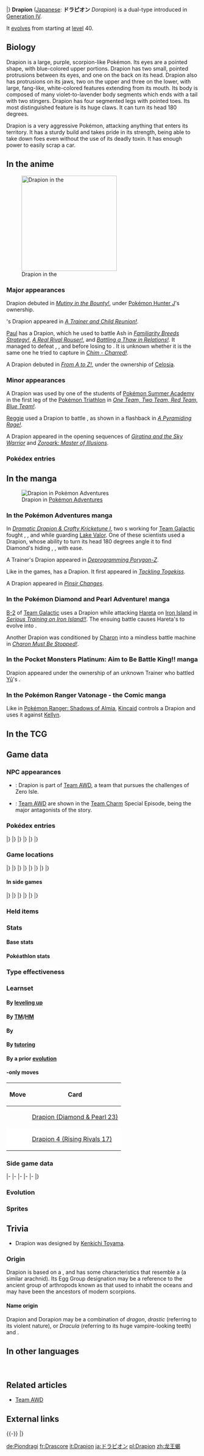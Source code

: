{{PokémonPrevNext/Head|type=Poison|type2=Dark}}
{{PokémonPrevNext/Pokémon|type=Poison|prevnum=451|prev=Skorupi|nextnum=453|next=Croagunk}}
|}
{{Pokémon Infobox
|name=Drapion
|jname=ドラピオン
|tmname=Dorapion
|ndex=452
|sdex=128
|u2dex=202
|karea=Mountain
|kdex=016
|abrow=174
|obrow=263
|opbrow=051
|typebox=1
|type1=Poison
|type2=Dark
|category={{tt|Ogre Scorpion|Ogre Scorp prior to Generation VI}}
|height-ftin=4'03"
|height-m=1.3
|weight-lbs=135.6
|weight-kg=61.5
|abilityn=d
|ability1=Battle Armor
|ability2=Sniper
|abilityd=Keen Eye
|egggroupn=2
|egggroup1=Bug
|egggroup2=Water 3
|eggcycles=20
|evtotal=2
|evde=2
|expyield=175
|oldexp=204
|lv100exp=1,250,000
|gendercode=127
|color=Purple
|catchrate=45
|body=14
|pokefordex=drapion
|generation=4
|friendship=70
}}
'''Drapion''' ([[List of Japanese Pokémon names|Japanese]]: '''ドラピオン''' ''Dorapion'') is a dual-type {{2t|Poison|Dark}} {{OBP|Pokémon|species}} introduced in [[Generation IV]].

It [[Evolution|evolve]]s from {{p|Skorupi}} starting at [[level]] 40.

==Biology==
Drapion is a large, purple, scorpion-like Pokémon. Its eyes are a pointed shape, with blue-colored upper portions. Drapion has two small, pointed protrusions between its eyes, and one on the back on its head. Drapion also has protrusions on its jaws, two on the upper and three on the lower, with large, fang-like, white-colored features extending from its mouth. Its body is composed of many violet-to-lavender body segments which ends with a tail with two stingers. Drapion has four segmented legs with pointed toes. Its most distinguished feature is its huge claws. It can turn its head 180 degrees.

Drapion is a very aggressive Pokémon, attacking anything that enters its territory. It has a sturdy build and takes pride in its strength, being able to take down foes even without the use of its deadly toxin. It has enough power to easily scrap a car.

==In the anime==
[[File:Celosia Drapion.png|thumb|left|250px|Drapion in the {{pkmn|anime}}]]
===Major appearances===
Drapion debuted in ''[[DP020|Mutiny in the Bounty!]]'', under [[J|Pokémon Hunter J]]'s ownership.

{{EF|Aaron}}'s Drapion appeared in ''[[DP099|A Trainer and Child Reunion!]]''.

[[Paul]] has a Drapion, which he used to battle Ash in ''[[DP186|Familiarity Breeds Strategy!]]'', ''[[DP187|A Real Rival Rouser!]]'', and ''[[DP188|Battling a Thaw in Relations!]]''. It managed to defeat {{AP|Buizel}}, {{AP|Staraptor}}, and {{AP|Torterra}} before losing to {{AP|Gliscor}}. It is unknown whether it is the same one he tried to capture in ''[[DP081|Chim - Charred!]]''.

A Drapion debuted in ''[[XY094|From A to Z!]]'', under the ownership of [[Celosia]].

===Minor appearances===
A Drapion was used by one of the students of [[Pokémon Summer Academy]] in the first leg of the [[Pokémon Triathlon]] in ''[[DP091|One Team, Two Team, Red Team, Blue Team!]]''.

[[Reggie]] used a Drapion to battle {{FB|Pyramid King|Brandon}}, as shown in a flashback in ''[[DP128|A Pyramiding Rage!]]''.

A Drapion appeared in the opening sequences of ''[[M10|Giratina and the Sky Warrior]]'' and ''[[M13|Zoroark: Master of Illusions]]''.

===Pokédex entries===
{{Animedexheader|Sinnoh}}
{{Animedexbody|DP020|Drapion|Ash's Pokédex|Drapion, the Ogre Scorp Pokémon. Its claws give off a deadly poison and they are powerful enough to turn an automobile into scrap iron.}}
{{Animedexbody|DP186|Drapion|Dawn's Pokédex|Drapion, the Ogre Scorp Pokémon, and the evolved form of {{p|Skorupi}}. With its sturdy body, Drapion takes pride in its strength, defeating opponents without the need for poison.}}
{{Animedexfooter/Pokémon|''Diamond & Pearl''|Sinnoh}}

==In the manga==
[[File:Scientist Kricketune Drapion Adventures.png|thumb|Drapion in [[Pokémon Adventures]]]]
===In the Pokémon Adventures manga===
In ''[[PS362|Dramatic Drapion & Crafty Kricketune I]]'', two {{tc|Scientist}}s working for [[Team Galactic]] fought {{adv|Diamond}}, {{adv|Pearl}}, and {{adv|Platinum}} while guarding [[Lake Valor]]. One of these scientists used a Drapion, whose ability to turn its head 180 degrees angle it to find Diamond's hiding {{p|Munchlax}}, {{adv|Lax}}, with ease.

A Trainer's Drapion appeared in ''[[PS418|Deprogramming Porygon-Z]]''.

Like in the games, {{EF|Aaron}} has a Drapion. It first appeared in ''[[PS423|Tackling Togekiss]]''.

A Drapion appeared in ''[[PAXY30|Pinsir Changes]]''.

===In the Pokémon Diamond and Pearl Adventure! manga===
[[B-2]] of [[Team Galactic]] uses a Drapion while attacking [[Hareta]] on [[Iron Island]] in ''[[DPA10|Serious Training on Iron Island!!]]''. The ensuing battle causes Hareta's {{p|Shinx}} to evolve into {{p|Luxio}}.

Another Drapion was conditioned by [[Charon]] into a mindless battle machine in ''[[DPA32|Charon Must Be Stopped!]]''.

===In the Pocket Monsters Platinum: Aim to Be Battle King!! manga===
Drapion appeared under the ownership of an unknown Trainer who battled [[Yū Shirogane|Yū]]'s {{p|Lucario}}.

===In the Pokémon Ranger Vatonage - the Comic manga===
Like in [[Pokémon Ranger: Shadows of Almia]], [[Kincaid]] controls a Drapion and uses it against [[Kellyn]].

==In the TCG==
{{main|Drapion (TCG)}}

==Game data==
===NPC appearances===
* {{g|Mystery Dungeon: Explorers of Time and Explorers of Darkness}}: Drapion is part of [[Team AWD]], a team that pursues the challenges of Zero Isle.
* {{g|Mystery Dungeon: Explorers of Sky}}: [[Team AWD]] are shown in the [[Team Charm]] Special Episode, being the major antagonists of the story.

===Pokédex entries===
{{Dex/Header|type=Poison|type2=Dark}}
{{Dex/NA|gen=IV}}
{{Dex/Gen|gen=IV}}
{{Dex/Entry1|v=Diamond|entry=It has the power in its clawed arms to make scrap of a car. The tips of its claws release poison.}}
{{Dex/Entry1|v=Pearl|entry=Its body is encased in a sturdy shell. Its head rotates 180 degrees, eliminating blind spots.}}
{{Dex/Entry1|v=Platinum|entry=Possessing a sturdy build, it takes pride in its strength, taking down foes without using toxins.}}
{{Dex/Entry2|v=HeartGold|v2=SoulSilver|entry=It attacks people and Pokémon that cross the desert. This has only furthered its bad reputation.}}
|}
|}
{{Dex/Gen|gen=V}}
{{Dex/Entry2|v=Black|v2=White|t=FFF|entry=Possessing a sturdy build, it takes pride in its strength, taking down foes without using toxins.}}
{{Dex/Entry2|v=Black 2|v2=White 2|t=FFF|entry=It takes pride in its strength. Even though it can tear foes apart, it finishes them off with powerful poison.}}
|}
|}
{{Dex/Gen|gen=VI}}
{{Dex/Entry1|v=X|t=FFF|entry=It takes great pride in its strength. Even though it can tear foes apart, it finishes them off with powerful poison.}}
{{Dex/Entry1|v=Y|entry=It has the power in its clawed arms to make scrap of a car. The tips of its claws release poison.}}
{{Dex/Entry1|v=Omega Ruby|t=FFF|entry=It takes great pride in its strength. Even though it can tear foes apart, it finishes them off with powerful poison.}}
{{Dex/Entry1|v=Alpha Sapphire|t=FFF|entry=It has the power in its clawed arms to make scrap of a car. The tips of its claws release poison.}}
|}
|}
{{Dex/Footer}}

===Game locations===
{{Availability/Header|type=Poison|type2=Dark}}
{{Availability/NA|gen=IV}}
{{Availability/Gen|gen=IV}}
{{Availability/Entry2|v=Diamond|v2=Pearl|area=[[Great Marsh]]}}
{{Availability/Entry1|v=Platinum|area=[[Great Marsh]]}}
{{Availability/Entry2|v=HeartGold|v2=SoulSilver|area=[[Evolution|Evolve]] {{p|Skorupi}}}}
|}
|}
{{Availability/Gen|gen=V}}
{{Availability/Entry2/None|v=Black|v2=White|area=[[Evolution|Evolve]] [[Dream World]] {{p|Skorupi}}}}
{{Availability/Entry2|v=Black 2|v2=White 2|t=fff|area=[[Evolution|Evolve]] {{p|Skorupi}}}}
|}
|}
{{Availability/Gen|gen=VI}}
{{Availability/Entry2|v=X|v2=Y|t=fff|area={{rt|19|Kalos}}, [[Friend Safari]] ([[Friend Safari#Poison-type Safari|Poison]])}}
{{Availability/Entry2|v=Omega Ruby|v2=Alpha Sapphire|t=fff|t2=fff|area=[[Evolution|Evolve]] {{p|Skorupi}}}}
|}
|}
{{Availability/Gen|gen=VII}}
{{Availability/Entry2/None|v=Sun|v2=Moon|area=[[Trade]]}}
{{Availability/Entry2|v=Ultra Sun|v2=Ultra Moon|area=[[Ultra Space Wilds]] ({{DL|Ultra Space Wilds|Rocky World}})}}
|}
|}
{{Availability/Footer}}

====In side games====
{{Availability/Header|type=Poison|type2=Dark}}
{{Availability/NA|gen=IV}}
{{Availability/Gen|gen=IV}}
{{Availability/Entry2|v=MD Time|v2=MD Darkness|link=Pokémon Mystery Dungeon: Explorers of Time and Explorers of Darkness|area=[[Spacial Rift]] (B1-B6)}}
{{Availability/Entry1|v=MD Sky|link=Pokémon Mystery Dungeon: Explorers of Sky|area=[[Spacial Rift]] (B1-B6)}}
{{Availability/Entry1|v=Ranger: SoA|link=Pokémon Ranger: Shadows of Almia|color={{SoA color}}|area=[[Cargo Ship]] (during mission)}}
{{Availability/Entry1|v=Rumble|color={{fire color}}|area=[[Eternal Tower]]}}
<!--{{Availability/Entry1|v=MD Light|link=Pokémon Mystery Dungeon (WiiWare)|color={{electric color}}|area=}}-->
{{Availability/Entry1|v=Ranger: GS|link=Pokémon Ranger: Guardian Signs|color={{GS color}}|area=[[Layuda Island]], [[Forest Temple]]}}
|}
|}
{{Availability/Gen|gen=V}}
{{Availability/Entry1|1|v=Rumble Blast|color={{fire color}}|area=Desert: [[Rugged Flats]]}}
{{Availability/Entry1|1|v=Conquest|color={{silver color}}|area=[[Viperia]], [[Yaksha]]}}
{{Availability/Entry1|1|v=Rumble U|color={{fire color}}|area=[[Model Train Room#All Aboard!|Model Train Room: All Aboard!]], [[Sealed Door#The Place to Return To|Sealed Door: The Place to Return To]]}}
|}
|}
{{Availability/Gen|gen=VI}}
{{Availability/Entry1|1|v=Battle Trozei|color={{defense color}}|area=[[Infinite Ruins#Stage 1|Infinite Ruins: Stage 1]]}}
{{Availability/Entry1|1|v=Shuffle|color={{beauty color}}|area=[[Desert Umbra|Desert Umbra: Stage 347]]}}
{{Availability/Entry1|1|v=Rumble World|color={{fire color}}|area=[[Legend Terrain#Sky Crest Range|Legend Terrain: Sky Crest Range]] <small>(Center Boss, Back, Special)</small>}}
|}
|}
{{Availability/Footer}}

===Held items===
{{HeldItems
|type=Poison|type2=Dark
|dppt1=Poison Barb|dppt1type=None|dppt1rar=5
|xy1=Poison Barb|xy1type=None|xy1rar=5
|usum1=Poison Barb|usum1type=None|usum1rar=5
}}

===Stats===
====Base stats====
{{BaseStats
|type=Poison
|type2=Dark
|HP=      70
|Attack=  90
|Defense=110
|SpAtk=   60
|SpDef=   75
|Speed=   95}}

====Pokéathlon stats====
{{Pokéthlon
|type=Poison
|type2=Dark
|Speed=1
|SpeedMax=2
|Power=4
|PowerMax=5
|Technique=4
|TechniqueMax=5
|Stamina=4
|StaminaMax=4
|Jump=2
|JumpMax=2
}}

===Type effectiveness===
{{TypeEffectiveness
|type1=Poison
|type2=Dark
|Normal=  100
|Fighting=100
|Flying=  100
|Poison=   50
|Ground=  200
|Rock=    100
|Bug=     100
|Ghost=    50
|Steel=   100
|Fire=    100
|Water=   100
|Grass=    50
|Electric=100
|Psychic=   0
|Ice=     100
|Dragon=  100
|Dark=     50
|Fairy=   100
|notes=yes
|dark=yes
|newpsychic=2}}

===Learnset===
====By [[Level|leveling up]]====
{{learnlist/levelh/7|Drapion|Poison|Dark|4}}
{{learnlist/level7|1|Thunder Fang|Electric|Physical|65|95|15}}
{{learnlist/level7|1|Ice Fang|Ice|Physical|65|95|15}}
{{learnlist/level7|1|Fire Fang|Fire|Physical|65|95|15}}
{{learnlist/level7|1|Bite|Dark|Physical|60|100|25||'''}}
{{learnlist/level7|1|Poison Sting|Poison|Physical|15|100|35||'''}}
{{learnlist/level7|1|Leer|Normal|Status|&mdash;|100|30}}
{{learnlist/level7|1|Knock Off|Dark|Physical|65|100|20||'''}}
{{learnlist/level7|5|Knock Off|Dark|Physical|65|100|20||'''}}
{{learnlist/level7|9|Pin Missile|Bug|Physical|25|95|20}}
{{learnlist/level7|13|Acupressure|Normal|Status|&mdash;|&mdash;|30}}
{{learnlist/level7|16|Pursuit|Dark|Physical|40|100|20||'''}}
{{learnlist/level7|20|Bug Bite|Bug|Physical|60|100|20}}
{{learnlist/level7|23|Poison Fang|Poison|Physical|50|100|15||'''}}
{{learnlist/level7|27|Venoshock|Poison|Special|65|100|10||'''}}
{{learnlist/level7|30|Hone Claws|Dark|Status|&mdash;|&mdash;|15}}
{{learnlist/level7|34|Toxic Spikes|Poison|Status|&mdash;|&mdash;|20}}
{{learnlist/level7|38|Night Slash|Dark|Physical|70|100|15||'''}}
{{learnlist/level7|43|Scary Face|Normal|Status|&mdash;|100|10}}
{{learnlist/level7|49|Crunch|Dark|Physical|80|100|15||'''}}
{{learnlist/level7|53|Fell Stinger|Bug|Physical|50|100|25}}
{{learnlist/level7|57|Cross Poison|Poison|Physical|70|100|20||'''}}
{{learnlist/levelf/7|Drapion|Poison|Dark|4}}

====By [[TM]]/[[HM]]====
{{learnlist/tmh/7|Drapion|Poison|Dark|4}}
{{learnlist/tm7|TM05|Roar|Normal|Status|&mdash;|&mdash;|20}}
{{learnlist/tm7|TM06|Toxic|Poison|Status|&mdash;|90|10}}
{{learnlist/tm7|TM09|Venoshock|Poison|Special|65|100|10||'''}}
{{learnlist/tm7|TM10|Hidden Power|Normal|Special|60|100|15}}
{{learnlist/tm7|TM11|Sunny Day|Fire|Status|&mdash;|&mdash;|5}}
{{learnlist/tm7|TM12|Taunt|Dark|Status|&mdash;|100|20}}
{{learnlist/tm7|TM15|Hyper Beam|Normal|Special|150|90|5}}
{{learnlist/tm7|TM17|Protect|Normal|Status|&mdash;|&mdash;|10}}
{{learnlist/tm7|TM18|Rain Dance|Water|Status|&mdash;|&mdash;|5}}
{{learnlist/tm7|TM21|Frustration|Normal|Physical|&mdash;|100|20}}
{{learnlist/tm7|TM26|Earthquake|Ground|Physical|100|100|10}}
{{learnlist/tm7|TM27|Return|Normal|Physical|&mdash;|100|20}}
{{learnlist/tm7|TM30|Shadow Ball|Ghost|Special|80|100|15}}
{{learnlist/tm7|TM31|Brick Break|Fighting|Physical|75|100|15}}
{{learnlist/tm7|TM32|Double Team|Normal|Status|&mdash;|&mdash;|15}}
{{learnlist/tm7|TM36|Sludge Bomb|Poison|Special|90|100|10||'''}}
{{learnlist/tm7|TM39|Rock Tomb|Rock|Physical|60|95|15}}
{{learnlist/tm7|TM40|Aerial Ace|Flying|Physical|60|&mdash;|20}}
{{learnlist/tm7|TM41|Torment|Dark|Status|&mdash;|100|15}}
{{learnlist/tm7|TM42|Facade|Normal|Physical|70|100|20}}
{{learnlist/tm7|TM44|Rest|Psychic|Status|&mdash;|&mdash;|10}}
{{learnlist/tm7|TM45|Attract|Normal|Status|&mdash;|100|15}}
{{learnlist/tm7|TM46|Thief|Dark|Physical|60|100|25||'''}}
{{learnlist/tm7|TM48|Round|Normal|Special|60|100|15}}
{{learnlist/tm7|TM54|False Swipe|Normal|Physical|40|100|40}}
{{learnlist/tm7|TM56|Fling|Dark|Physical|&mdash;|100|10||'''}}
{{learnlist/tm7|TM59|Brutal Swing|Dark|Physical|60|100|20||'''}}
{{learnlist/tm7|TM66|Payback|Dark|Physical|50|100|10||'''}}
{{learnlist/tm7|TM68|Giga Impact|Normal|Physical|150|90|5}}
{{learnlist/tm7|TM75|Swords Dance|Normal|Status|&mdash;|&mdash;|20}}
{{learnlist/tm7|TM78|Bulldoze|Ground|Physical|60|100|20}}
{{learnlist/tm7|TM80|Rock Slide|Rock|Physical|75|90|10}}
{{learnlist/tm7|TM81|X-Scissor|Bug|Physical|80|100|15}}
{{learnlist/tm7|TM83|Infestation|Bug|Special|20|100|20}}
{{learnlist/tm7|TM84|Poison Jab|Poison|Physical|80|100|20||'''}}
{{learnlist/tm7|TM87|Swagger|Normal|Status|&mdash;|85|15}}
{{learnlist/tm7|TM88|Sleep Talk|Normal|Status|&mdash;|&mdash;|10}}
{{learnlist/tm7|TM90|Substitute|Normal|Status|&mdash;|&mdash;|10}}
{{learnlist/tm7|TM95|Snarl|Dark|Special|55|95|15||'''}}
{{learnlist/tm7|TM97|Dark Pulse|Dark|Special|80|100|15||'''}}
{{learnlist/tm7|TM100|Confide|Normal|Status|&mdash;|&mdash;|20}}
{{learnlist/tmf/7|Drapion|Poison|Dark|4}}

====By {{pkmn|breeding}}====
{{learnlist/breedh/7|Drapion|Poison|Dark|4}}
{{learnlist/breed7|{{MSP|015|Beedrill}}{{MSP|123|Scyther}}{{MSP|212|Scizor}}{{MSP|165|Ledyba}}{{MSP|166|Ledian}}{{MSP|167|Spinarak}}<br>{{MSP|168|Ariados}}{{MSP|283|Surskit}}{{MSP|284|Masquerain}}{{MSP|291|Ninjask}}{{MSP|543|Venipede}}{{MSP|544|Whirlipede}}<br>{{MSP|545|Scolipede}}{{MSP|566|Archen}}{{MSP|567|Archeops}}{{MSP|595|Joltik}}{{MSP|596|Galvantula}}{{MSP|617|Accelgor}}<br>{{MSP|632|Durant}}{{MSP|738|Vikavolt}}|Agility|Psychic|Status|&mdash;|&mdash;|30}}
{{learnlist/breed7|{{MSP|313|Volbeat}}{{MSP|345|Lileep}}{{MSP|346|Cradily}}|Confuse Ray|Ghost|Status|&mdash;|100|10}}
{{learnlist/breed7|{{MSP|207|Gligar}}{{MSP|472|Gliscor}}{{MSP|328|Trapinch}}{{MSP|329|Vibrava}}{{MSP|330|Flygon}}{{MSP|557|Dwebble}}<br>{{MSP|558|Crustle}}|Feint Attack|Dark|Physical|60|&mdash;|20||'''}}
{{learnlist/breed7|{{MSP|207|Gligar}}{{MSP|472|Gliscor}}{{MSP|330|Flygon}}{{MSP|348|Armaldo}}{{MSP|451|Skorupi}}{{MSP|452|Drapion}}<br>{{MSP|545|Scolipede}}{{MSP|564|Tirtouga}}{{MSP|565|Carracosta}}{{MSP|566|Archen}}{{MSP|567|Archeops}}{{MSP|692|Clauncher}}<br>{{MSP|693|Clawitzer}}|Iron Tail|Steel|Physical|100|75|15|‡}}
{{learnlist/breed7|{{MSP|123|Scyther}}{{MSP|212|Scizor}}{{MSP|141|Kabutops}}{{MSP|214|Heracross}}{{MSP|341|Corphish}}{{MSP|342|Crawdaunt}}<br>{{MSP|402|Kricketune}}{{MSP|451|Skorupi}}{{MSP|452|Drapion}}{{MSP|469|Yanmega}}{{MSP|472|Gliscor}}{{MSP|688|Binacle}}<br>{{MSP|689|Barbaracle}}|Night Slash|Dark|Physical|70|100|15||'''}}
{{learnlist/breed7|{{MSP|543|Venipede}}{{MSP|544|Whirlipede}}{{MSP|545|Scolipede}}|Poison Tail|Poison|Physical|50|100|25||'''}}
{{learnlist/breed7|{{MSP|015|Beedrill}}{{MSP|123|Scyther}}{{MSP|212|Scizor}}{{MSP|193|Yanma}}{{MSP|469|Yanmega}}{{MSP|451|Skorupi}}<br>{{MSP|452|Drapion}}{{MSP|543|Venipede}}{{MSP|544|Whirlipede}}{{MSP|545|Scolipede}}{{MSP|739|Crabrawler}}{{MSP|740|Crabominable}}|Pursuit|Dark|Physical|40|100|20||'''}}
{{learnlist/breed7|{{MSP|140|Kabuto}}{{MSP|141|Kabutops}}{{MSP|207|Gligar}}{{MSP|472|Gliscor}}{{MSP|290|Nincada}}{{MSP|291|Ninjask}}<br>{{MSP|328|Trapinch}}{{MSP|329|Vibrava}}{{MSP|330|Flygon}}{{MSP|557|Dwebble}}{{MSP|558|Crustle}}{{MSP|632|Durant}}<br>{{MSP|767|Wimpod}}{{MSP|768|Golisopod}}|Sand Attack|Ground|Status|&mdash;|100|15}}
{{learnlist/breed7|{{MSP|072|Tentacool}}{{MSP|073|Tentacruel}}{{MSP|193|Yanma}}{{MSP|469|Yanmega}}{{MSP|207|Gligar}}{{MSP|472|Gliscor}}<br>{{MSP|291|Ninjask}}{{MSP|329|Vibrava}}{{MSP|330|Flygon}}{{MSP|543|Venipede}}{{MSP|544|Whirlipede}}{{MSP|545|Scolipede}}<br>{{MSP|595|Joltik}}{{MSP|596|Galvantula}}|Screech|Normal|Status|&mdash;|85|40}}
{{learnlist/breed7|{{MSP|046|Paras}}{{MSP|047|Parasect}}{{MSP|123|Scyther}}{{MSP|212|Scizor}}{{MSP|141|Kabutops}}{{MSP|207|Gligar}}<br>{{MSP|472|Gliscor}}{{MSP|291|Ninjask}}{{MSP|347|Anorith}}{{MSP|348|Armaldo}}{{MSP|469|Yanmega}}{{MSP|542|Leavanny}}<br>{{MSP|557|Dwebble}}{{MSP|558|Crustle}}{{MSP|588|Karrablast}}{{MSP|589|Escavalier}}{{MSP|595|Joltik}}{{MSP|596|Galvantula}}<br>{{MSP|688|Binacle}}{{MSP|689|Barbaracle}}{{MSP|768|Golisopod}}|Slash|Normal|Physical|70|100|20}}
{{learnlist/breed7|{{MSP|015|Beedrill}}{{MSP|589|Escavalier}}|Twineedle|Bug|Physical|25|100|20}}
{{learnlist/breed7|{{MSP|012|Butterfree}}{{MSP|267|Beautifly}}{{MSP|269|Dustox}}{{MSP|284|Masquerain}}{{MSP|637|Volcarona}}|Whirlwind|Normal|Status|&mdash;|&mdash;|20}}
{{learnlist/breedf/7|Drapion|Poison|Dark|4}}

====By [[Move Tutor|tutoring]]====
{{learnlist/tutorh/7|Drapion|Poison|Dark|4}}
{{learnlist/tutor7|Aqua Tail|Water|Physical|90|90|10|||no|yes}}
{{learnlist/tutor7|Bug Bite|Bug|Physical|60|100|20|||no|yes}}
{{learnlist/tutor7|Iron Tail|Steel|Physical|100|75|15|||no|yes}}
{{learnlist/tutor7|Knock Off|Dark|Physical|65|100|20||'''|no|yes}}
{{learnlist/tutor7|Snore|Normal|Special|50|100|15|||no|yes}}
{{learnlist/tutor7|Stomping Tantrum|Ground|Physical|75|100|10|||no|yes}}
{{learnlist/tutor7|Throat Chop|Dark|Physical|80|100|15||'''|no|yes}}
{{learnlist/tutorf/7|Drapion|Poison|Dark|4}}

====By a prior [[evolution]]====
{{learnlist/prevoh/7|Drapion|Poison|Dark|4}}
{{learnlist/prevo7null}}
{{learnlist/prevof/7|Drapion|Poison|Dark|4}}

===={{Trading Card Game}}-only moves====
{| class="roundy" style="margin:auto; background: #{{tcg psychic color light}}; border: 3px solid #{{tcg psychic color}}"
! Move
! Card
|- style="background:#fff"
| {{m|Stomp}}
| [[Drapion (Diamond & Pearl 23)]]
|-
| style="background:#fff; {{roundybl|5px}}" | {{m|Body Slam}}
| style="background:#fff; {{roundybr|5px}}" | [[Drapion 4 (Rising Rivals 17)]]
|}

===Side game data===
{{Spindata/Head|type=Poison|type2=Dark}}
{{Spindata/MDTDS|col=6|type=Poison|ndex=452
|body=1
|rate=-12
|IQ=C
}}
|-
{{Spindata/Ranger SoA|col=6|type=Poison
|group=Poison
|assist=Poison
|fieldpower=-
|browser=It spits poison needles and a poisonous fluid. It also forms poisonous puddles to attack.
}}
|-
{{Spindata/Ranger GS|col=6|type=Poison
|group=Poison
|assist=Poison
|field=Crush
|fieldpower=4
|assistp=Bug
|browser=It releases poison that make Pokémon Tired.
}}
|-
{{Spindata/Rumble|col=3|type=Poison
|att=3
|def=4
|speed=3
}}
{{Spindata/RumbleBlast|col=3|type=Poison
|att=3
|def=4
|speed=3
}}
|-
{{Spindata/Conquest|col=6|type=Poison|ndex=452
|HP=3
|atk=3
|def=4
|spd=4
|range=3
|move=Cross Poison
|ability1=Battle Armor
|ability2=Sniper
|ability3=Vanguard
|evo=Evolves from {{p|Skorupi}} when its Defense is 90 or higher
|link={{DL|List of Pokémon Conquest characters|Kashinkoji}} and {{DL|List of Pokémon Conquest characters|Seikurō}}
}}
|-
{{Spindata/Battle Trozei|col=3|type=Poison|ndex=452
|power=2
}}
{{Spindata/Shuffle|col=3|type=Poison|ndex=452|num=449
|min=70
|max=110
|raisemaxlevel=5
|skill=Power of 5+
|skilldesc=Deals even more damage when you make a match of five.
}}
|}

===Evolution===
{{Evobox-2
|type1=Poison
|type2=Dark
|pictype=art
|no1=451
|name1=Skorupi
|type1-1=Poison
|type2-1=Bug
|evo1={{bag|Rare Candy}}<br>{{color2|000|Level|Level 40}}
|no2=452
|name2=Drapion
|type1-2=Poison
|type2-2=Dark}}

===Sprites===
{{Spritebox/Header|type=Poison|type2=Dark}}
{{Spritebox/NA|gen=IV}}
{{Spritebox/4|ndex=452}}
{{Spritebox/5|ndex=452}}
{{Spritebox/6|ndex=452}}
{{Spritebox/7|ndex=452}}
{{Spritebox/Footer|452|Drapion}}

==Trivia==
* Drapion was designed by [[Kenkichi Toyama]].

===Origin===
Drapion is based on a {{wp|scorpion}}, and has some characteristics that resemble a {{wp|Thelyphonida|vinegarroon}} (a similar arachnid). Its {{egg|Water 3}} Egg Group designation may be a reference to the ancient group of arthropods known as {{wp|Eurypterid|sea scorpions}} that used to inhabit the oceans and may have been the ancestors of modern scorpions.

====Name origin====
Drapion and Dorapion may be a combination of ''dragon'', ''drastic'' (referring to its violent nature), or ''Dracula'' (referring to its huge vampire-looking teeth) and ''{{wp|scorpion}}''.

==In other languages==
{{Other languages|type=Poison|type2=Dark
|ja=ドラピオン ''Dorapion''|jameaning=From ''dragon'', ''drastic'' (referring to its violent nature), or ''Dracula'' (referring to its huge vampire-looking teeth) and ''scorpion''.
|de=Piondragi|demeaning=From ''{{tt|Skorpion|scorpion}}'', ''{{tt|Drache|dragon}}'', and ''{{tt|Gift|poison}}''.
|fr=Drascore|frmeaning=From ''dragon'' and ''scorpion''.
|es=Drapion|esmeaning=Same as English name.
|it=Drapion|itmeaning=Same as English name.
|ko=드래피온 ''Drapion''|komeaning=Transliteration of Japanese name.
|zh_cmn=龍王蠍 ''Lóng Wáng Xiē''|zh_cmnmeaning=Literally "Dragon king scorpion".
|hi=ड्रेपिओन ''Drapion''|himeaning=Transliteration of English name.}}
<br clear="left">

==Related articles==
* [[Team AWD]]

==External links==

{{-}}
{{PokémonPrevNext/Head|type=Poison|type2=Dark}}
{{PokémonPrevNext/Pokémon|type=Poison|prevnum=451|prev=Skorupi|nextnum=453|next=Croagunk}}
|}
{{Project Pokédex notice}}

[[de:Piondragi]]
[[fr:Drascore]]
[[it:Drapion]]
[[ja:ドラピオン]]
[[pl:Drapion]]
[[zh:龙王蝎]]